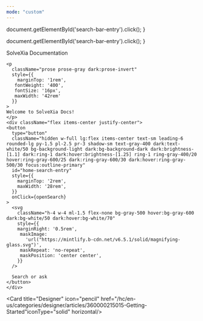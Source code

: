 ---
mode: "custom"
---

  document.getElementById('search-bar-entry').click();
}

  document.getElementById('search-bar-entry').click();
}

<div className="relative w-full flex items-center justify-center" style={{ height: '24rem', overflow: 'hidden'}}>
  <div className="absolute inset-0 bg-primary dark:bg-primary-light" style={{opacity: 0.05 }}></div>
  <div style={{ position: 'absolute', textAlign: 'center', padding: '0 1rem' }}>
    <div
      className="text-gray-900 dark:text-gray-200"
      style={{
       fontWeight: '600',
       fontSize: '28px',
       margin: '0',
      }}
    >
      SolveXia Documentation
    </div>

    <p
      className="prose prose-gray dark:prose-invert"
      style={{
        marginTop: '1rem',
       fontWeight: '400',
       fontSize: '16px',
       maxWidth: '42rem'
      }}
    >
    Welcome to SolveXia Docs!
    </p>
    <div className="flex items-center justify-center">
    <button
      type="button"
      className="hidden w-full lg:flex items-center text-sm leading-6 rounded-lg py-1.5 pl-2.5 pr-3 shadow-sm text-gray-400 dark:text-white/50 bg-background-light dark:bg-background-dark dark:brightness-[1.1] dark:ring-1 dark:hover:brightness-[1.25] ring-1 ring-gray-400/20 hover:ring-gray-600/25 dark:ring-gray-600/30 dark:hover:ring-gray-500/30 focus:outline-primary"
      id="home-search-entry"
      style={{
        marginTop: '2rem',
        maxWidth: '28rem',
      }}
      onClick={openSearch}
    >
      <svg
        className="h-4 w-4 ml-1.5 flex-none bg-gray-500 hover:bg-gray-600 dark:bg-white/50 dark:hover:bg-white/70"
        style={{
        marginRight: '0.5rem',
         maskImage:
           'url("https://mintlify.b-cdn.net/v6.5.1/solid/magnifying-glass.svg")',
         maskRepeat: 'no-repeat',
         maskPosition: 'center center',
        }}
      />

      Search or ask
    </button>
    </div>
  </div>
</div>
<div
  style={{marginTop: '2rem', marginBottom: '8rem', maxWidth: '70rem', marginLeft: 'auto',
  marginRight: 'auto', paddingLeft: '1.25rem',
  paddingRight: '1.25rem' }}
>

<CardGroup>
  <Card title="SolveXia Account" icon="user" href="/hc/en-us/categories/account/articles/11029754505743-Security" iconType="solid" horizontal/>

  <Card title="Designer" icon="pencil" href="/hc/en-us/categories/designer/articles/360000215015-Getting-Started"iconType="solid" horizontal/>

</CardGroup>
</div>




